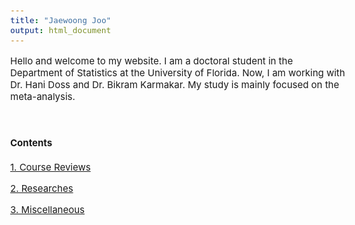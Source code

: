 ```yaml
---
title: "Jaewoong Joo"
output: html_document
---
```


<style type="text/css">

body, td {
   font-size: 15px;
}
pre {
  font-size: 15px
}
</style>


Hello and welcome to my website. I am a doctoral student in the Department of Statistics at the University of Florida. Now, I am working with Dr. Hani Doss and Dr. Bikram Karmakar. My study is mainly focused on the meta-analysis.

&nbsp;&nbsp;



#### Contents



[1. Course Reviews](./courses/courses.html)

[2. Researches](./researches/researches.html)

[3. Miscellaneous](./misc/misc.html)

